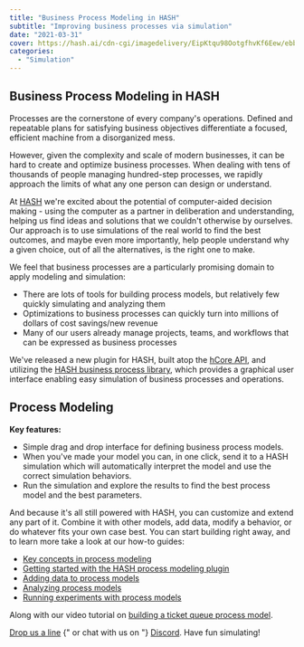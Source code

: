 ```yaml
---
title: "Business Process Modeling in HASH"
subtitle: "Improving business processes via simulation"
date: "2021-03-31"
cover: https://hash.ai/cdn-cgi/imagedelivery/EipKtqu98OotgfhvKf6Eew/ebbcec2b-c1f7-4311-f9ec-01aad0373600/public
categories:
  - "Simulation"
---
```


## Business Process Modeling in HASH

Processes are the cornerstone of every company's operations. Defined and repeatable plans for satisfying business objectives differentiate a focused, efficient machine from a disorganized mess.

However, given the complexity and scale of modern businesses, it can be hard to create and optimize business processes. When dealing with tens of thousands of people managing hundred-step processes, we rapidly approach the limits of what any one person can design or understand.

At [HASH](https://hash.ai/platform) we're excited about the potential of computer-aided decision making - using the computer as a partner in deliberation and understanding, helping us find ideas and solutions that we couldn't otherwise by ourselves. Our approach is to use simulations of the real world to find the best outcomes, and maybe even more importantly, help people understand why a given choice, out of all the alternatives, is the right one to make.

We feel that business processes are a particularly promising domain to apply modeling and simulation:

- There are lots of tools for building process models, but relatively few quickly simulating and analyzing them
- Optimizations to business processes can quickly turn into millions of dollars of cost savings/new revenue
- Many of our users already manage projects, teams, and workflows that can be expressed as business processes

We've released a new plugin for HASH, built atop the [hCore API](https://hash.dev/docs/simulation/api/hcore), and utilizing the [HASH business process library](https://simulation.hash.ai/@hash/process), which provides a graphical user interface enabling easy simulation of business processes and operations.

## Process Modeling

**Key features:**

- Simple drag and drop interface for defining business process models.
- When you've made your model you can, in one click, send it to a HASH simulation which will automatically interpret the model and use the correct simulation behaviors.
- Run the simulation and explore the results to find the best process model and the best parameters.

And because it's all still powered with HASH, you can customize and extend any part of it. Combine it with other models, add data, modify a behavior, or do whatever fits your own case best. You can start building right away, and to learn more take a look at our how-to guides:

- [Key concepts in process modeling](https://hash.dev/docs/simulation/concepts/designing-with-process-models/process-model-concepts)
- [Getting started with the HASH process modeling plugin](https://hash.dev/docs/simulation/concepts/designing-with-process-models/using-the-process-model-builder)
- [Adding data to process models](https://hash.dev/docs/simulation/concepts/designing-with-process-models/using-data-in-a-process-model)
- [Analyzing process models](https://hash.dev/docs/simulation/concepts/designing-with-process-models/analyzing-process-models)
- [Running experiments with process models](https://hash.dev/docs/simulation/concepts/designing-with-process-models/experimenting-with-process-models)

Along with our video tutorial on [building a ticket queue process model](https://hash.dev/docs/simulation/tutorials/building-process-models).

<a href="mailto:support@hash.ai">Drop us a line</a>
{" or chat with us on "}
<a href="https://hash.ai/discord">Discord</a>. Have fun simulating!
